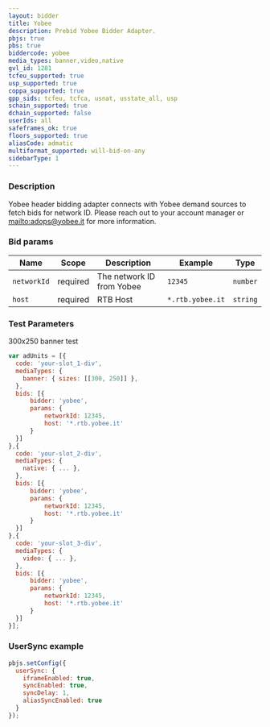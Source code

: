 ```yaml
---
layout: bidder
title: Yobee
description: Prebid Yobee Bidder Adapter.
pbjs: true
pbs: true
biddercode: yobee
media_types: banner,video,native
gvl_id: 1281
tcfeu_supported: true
usp_supported: true
coppa_supported: true
gpp_sids: tcfeu, tcfca, usnat, usstate_all, usp
schain_supported: true
dchain_supported: false
userIds: all
safeframes_ok: true
floors_supported: true
aliasCode: admatic
multiformat_supported: will-bid-on-any
sidebarType: 1
---
```


### Description

Yobee header bidding adapter connects with Yobee demand sources to fetch bids for network ID. Please reach out to your account manager or [mailto:adops@yobee.it](adops@yobee.it) for more information.

### Bid params



| Name        | Scope    | Description                         | Example  | Type     |
|-------------|----------|-------------------------------------|----------|----------|
| `networkId` | required | The network ID from Yobee | `12345` | `number` |
| `host` | required | RTB Host | `*.rtb.yobee.it` | `string` |

### Test Parameters

300x250 banner test

```javascript
var adUnits = [{
  code: 'your-slot_1-div',
  mediaTypes: {
    banner: { sizes: [[300, 250]] },
  },
  bids: [{
      bidder: 'yobee',
      params: { 
          networkId: 12345,
          host: '*.rtb.yobee.it'
      }
  }]
},{
  code: 'your-slot_2-div',
  mediaTypes: {
    native: { ... },
  },
  bids: [{
      bidder: 'yobee',
      params: { 
          networkId: 12345,
          host: '*.rtb.yobee.it'
      }
  }]
},{
  code: 'your-slot_3-div',
  mediaTypes: {
    video: { ... },
  },
  bids: [{
      bidder: 'yobee',
      params: { 
          networkId: 12345,
          host: '*.rtb.yobee.it'
      }
  }]
}];
```

### UserSync example

```javascript
pbjs.setConfig({
  userSync: {
    iframeEnabled: true,
    syncEnabled: true,
    syncDelay: 1,
    aliasSyncEnabled: true
  }
});
```
